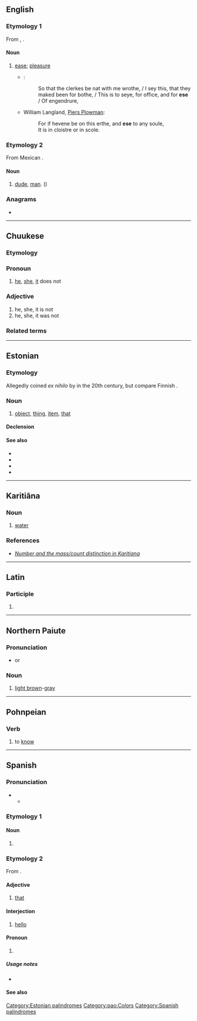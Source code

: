{{also|Ese|ESE|Eşe|ése|esé|-ese|esė}}
==English==

===Etymology 1===
From {{etyl|xno|en}} {{m|fro|ese||ease}}, {{etyl|fro|en}} {{m|fro|aise}}.

====Noun====
{{en-noun|?}}

# {{lb|en|obsolete}} [[ease]]; [[pleasure]]
#* {{RQ:Chaucer Canterbury|The Wife of Bath's Prologue and Tale}}:
#*: So that the clerkes be nat with me wrothe, / I sey this, that they maked been for bothe, / This is to seye, for office, and for '''ese''' / Of engendrure,
#* William Langland, [[w:Piers Plowman|Piers Plowman]]:
#*: For if hevene be on this erthe, and '''ese''' to any soule,<br>It is in cloistre or in scole.

===Etymology 2===
From Mexican {{etyl|es|en}} {{m|es|ese||dude}}.

====Noun====
{{en-noun}}

# {{lb|en|US}} [[dude]], [[man]]. ({{non-gloss definition|Usually used vocatively.}})

{{Webster 1913}}

===Anagrams===
* {{anagrams|en|ees|see}}

----

==Chuukese==

===Etymology===
{{confix|e|se|lang=chk}}

===Pronoun===
{{head|chk|pronoun}}

# [[he]], [[she]], [[it]] does not

===Adjective===
{{head|chk|adjective}}
# he, she, it is not
# he, she, it was not

===Related terms===
{{chk-tense chart}}

----

==Estonian==

===Etymology===
Allegedly coined ''ex nihilo'' by {{w|Johannes Aavik}} in the 20th century, but compare Finnish {{m|fi|esine}}.

===Noun===
{{et-noun|eseme|eset}}

# [[object]], [[thing]], [[item]], [[that]]

====Declension====
{{et-decl-ase|ese|t}}

====See also====
* {{l|et|asi}}
* {{l|et|eesmärk}}
* {{l|et|objekt}}
* {{l|et|sihitis}}

[[Category:Estonian palindromes]]

----

==Karitiâna==

===Noun===
{{head|ktn|noun}}

# [[water]]

===References===
* ''[http://linguistica.fflch.usp.br/sites/linguistica.fflch.usp.br/files/01%20Muller,%20Storto%20&%20Coutinho-Silva-final.pdf Number and the mass/count distinction in Karitiana]''

----

==Latin==

===Participle===
{{la-part-form|ēse}}

# {{inflection of|ēsus||voc|m|s|lang=la}}

----

==Northern Paiute==

===Pronunciation===
* {{IPA|/isi/|lang=pao}} or  {{IPA|/iʃi/|lang=pao}}

===Noun===
{{head|pao|noun}}

# [[light brown]]-[[gray]]

[[Category:pao:Colors]]

----

==Pohnpeian==

===Verb===
{{head|pon|verb}}

# {{lb|chk|transitive}} to [[know]]

----

==Spanish==

===Pronunciation===
* {{IPA|/ˈese/|lang=es}}
** {{audio|letter s es es.flac|Audio (Spain)|lang=es}}

===Etymology 1===

====Noun====
{{es-noun|f}}

# {{Latn-def|es|name|S|s}}

===Etymology 2===
From {{inh|es|la|ipse}}.

====Adjective====
{{head|es|adjective|feminine|esa|masculine plural|esos|feminine plural|esas|g=m}}

# {{lb|es|demonstrative}} [[that]]

====Interjection====
{{head|es|interjection}}

# {{lb|es|Mexico|informal}} [[hello]]

====Pronoun====
{{head|es|adjective|feminine|esa|neuter|eso|masculine plural|esos|feminine plural|esas|neuter plural|esos|g=m}}

# {{lb|es|demonstrative}} {{alternative spelling of|ése|lang=es}}

=====Usage notes=====
* {{es-demonstrative-accent-usage}}

====See also====
{{Spanish pronoun}}

[[Category:Spanish palindromes]]